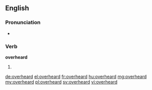 ==English==

===Pronunciation===
* {{a|US}} {{IPA|/oʊ.vɚ.hɝd/|lang=en}}

===Verb===
'''overheard'''

# {{en-past of|overhear}}

[[de:overheard]]
[[el:overheard]]
[[fr:overheard]]
[[hu:overheard]]
[[mg:overheard]]
[[my:overheard]]
[[pl:overheard]]
[[sv:overheard]]
[[vi:overheard]]